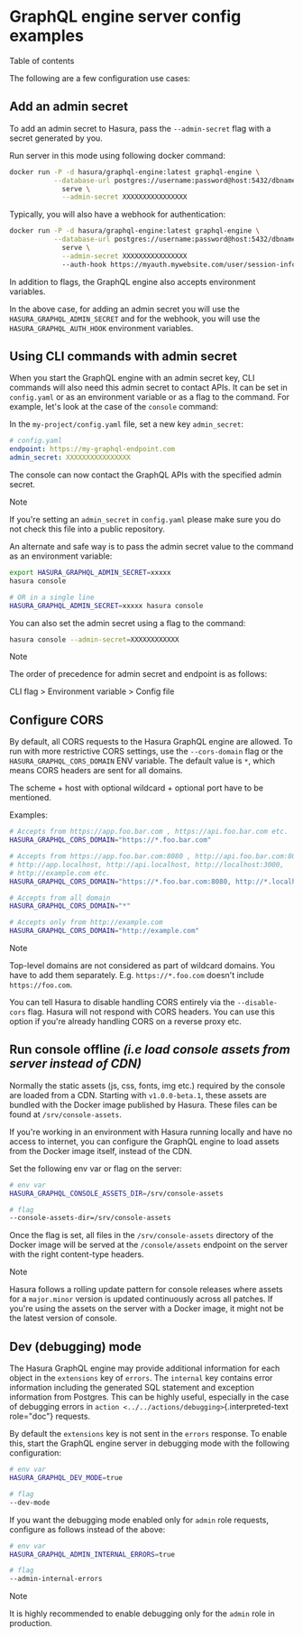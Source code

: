 
GraphQL engine server config examples
=====================================

Table of contents

The following are a few configuration use cases:

Add an admin secret
-------------------

To add an admin secret to Hasura, pass the `--admin-secret` flag with a
secret generated by you.

Run server in this mode using following docker command:

```bash
docker run -P -d hasura/graphql-engine:latest graphql-engine \
           --database-url postgres://username:password@host:5432/dbname \
             serve \
             --admin-secret XXXXXXXXXXXXXXXX
```

Typically, you will also have a webhook for authentication:

```bash
docker run -P -d hasura/graphql-engine:latest graphql-engine \
           --database-url postgres://username:password@host:5432/dbname \
             serve \
             --admin-secret XXXXXXXXXXXXXXXX
             --auth-hook https://myauth.mywebsite.com/user/session-info
```

In addition to flags, the GraphQL engine also accepts environment
variables.

In the above case, for adding an admin secret you will use the
`HASURA_GRAPHQL_ADMIN_SECRET` and for the webhook, you will use the
`HASURA_GRAPHQL_AUTH_HOOK` environment variables.

Using CLI commands with admin secret
------------------------------------

When you start the GraphQL engine with an admin secret key, CLI commands
will also need this admin secret to contact APIs. It can be set in
`config.yaml` or as an environment variable or as a flag to the command.
For example, let\'s look at the case of the `console` command:

In the `my-project/config.yaml` file, set a new key `admin_secret`:

```yaml
# config.yaml
endpoint: https://my-graphql-endpoint.com
admin_secret: XXXXXXXXXXXXXXXX
```

The console can now contact the GraphQL APIs with the specified admin
secret.

Note

If you\'re setting an `admin_secret` in `config.yaml` please make sure
you do not check this file into a public repository.

An alternate and safe way is to pass the admin secret value to the
command as an environment variable:

```bash
export HASURA_GRAPHQL_ADMIN_SECRET=xxxxx
hasura console

# OR in a single line
HASURA_GRAPHQL_ADMIN_SECRET=xxxxx hasura console
```

You can also set the admin secret using a flag to the command:

```bash
hasura console --admin-secret=XXXXXXXXXXXX
```

Note

The order of precedence for admin secret and endpoint is as follows:

CLI flag \> Environment variable \> Config file

Configure CORS
--------------

By default, all CORS requests to the Hasura GraphQL engine are allowed.
To run with more restrictive CORS settings, use the `--cors-domain` flag
or the `HASURA_GRAPHQL_CORS_DOMAIN` ENV variable. The default value is
`*`, which means CORS headers are sent for all domains.

The scheme + host with optional wildcard + optional port have to be
mentioned.

Examples:

```bash
# Accepts from https://app.foo.bar.com , https://api.foo.bar.com etc.
HASURA_GRAPHQL_CORS_DOMAIN="https://*.foo.bar.com"

# Accepts from https://app.foo.bar.com:8080 , http://api.foo.bar.com:8080,
# http://app.localhost, http://api.localhost, http://localhost:3000,
# http://example.com etc.
HASURA_GRAPHQL_CORS_DOMAIN="https://*.foo.bar.com:8080, http://*.localhost, http://localhost:3000, http://example.com"

# Accepts from all domain
HASURA_GRAPHQL_CORS_DOMAIN="*"

# Accepts only from http://example.com
HASURA_GRAPHQL_CORS_DOMAIN="http://example.com"
```

Note

Top-level domains are not considered as part of wildcard domains. You
have to add them separately. E.g. `https://*.foo.com` doesn\'t include
`https://foo.com`.

You can tell Hasura to disable handling CORS entirely via the
`--disable-cors` flag. Hasura will not respond with CORS headers. You
can use this option if you\'re already handling CORS on a reverse proxy
etc.

Run console offline *(i.e load console assets from server instead of CDN)*
--------------------------------------------------------------------------

Normally the static assets (js, css, fonts, img etc.) required by the
console are loaded from a CDN. Starting with `v1.0.0-beta.1`, these
assets are bundled with the Docker image published by Hasura. These
files can be found at `/srv/console-assets`.

If you\'re working in an environment with Hasura running locally and
have no access to internet, you can configure the GraphQL engine to load
assets from the Docker image itself, instead of the CDN.

Set the following env var or flag on the server:

```bash
# env var
HASURA_GRAPHQL_CONSOLE_ASSETS_DIR=/srv/console-assets

# flag
--console-assets-dir=/srv/console-assets
```

Once the flag is set, all files in the `/srv/console-assets` directory
of the Docker image will be served at the `/console/assets` endpoint on
the server with the right content-type headers.

Note

Hasura follows a rolling update pattern for console releases where
assets for a `major.minor` version is updated continuously across all
patches. If you\'re using the assets on the server with a Docker image,
it might not be the latest version of console.

Dev (debugging) mode
--------------------

The Hasura GraphQL engine may provide additional information for each
object in the `extensions` key of `errors`. The `internal` key contains
error information including the generated SQL statement and exception
information from Postgres. This can be highly useful, especially in the
case of debugging errors in
`action <../../actions/debugging>`{.interpreted-text role="doc"}
requests.

By default the `extensions` key is not sent in the `errors` response. To
enable this, start the GraphQL engine server in debugging mode with the
following configuration:

```bash
# env var
HASURA_GRAPHQL_DEV_MODE=true

# flag
--dev-mode
```

If you want the debugging mode enabled only for `admin` role requests,
configure as follows instead of the above:

```bash
# env var
HASURA_GRAPHQL_ADMIN_INTERNAL_ERRORS=true

# flag
--admin-internal-errors
```

Note

It is highly recommended to enable debugging only for the `admin` role
in production.
